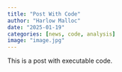 ```yaml
---
title: "Post With Code"
author: "Harlow Malloc"
date: "2025-01-19"
categories: [news, code, analysis]
image: "image.jpg"
---
```


This is a post with executable code.
